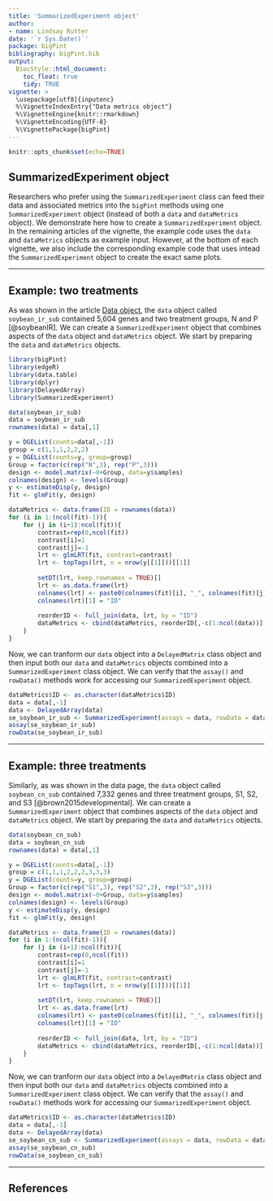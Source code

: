 ```yaml
---
title: 'SummarizedExperiment object'
author:
- name: Lindsay Rutter
date: '`r Sys.Date()`'
package: bigPint
bibliography: bigPint.bib
output:
  BiocStyle::html_document:
    toc_float: true
    tidy: TRUE
vignette: >
  \usepackage[utf8]{inputenc}
  %\VignetteIndexEntry{"Data metrics object"}
  %\VignetteEngine{knitr::rmarkdown}
  %\VignetteEncoding{UTF-8}
  %\VignettePackage{bigPint}
---
```


```r
knitr::opts_chunk$set(echo=TRUE)
```

## SummarizedExperiment object

Researchers who prefer using the `SummarizedExperiment` class can feed their data and associated metrics into the `bigPint` methods using one `SummarizedExperiment` object (instead of both a `data` and `dataMetrics` object). We demonstrate here how to create a `SummarizedExperiment` object. In the remaining articles of the vignette, the example code uses the `data` and `dataMetrics` objects as example input. However, at the bottom of each vignette, we also include the corresponding example code that uses intead the `SummarizedExperiment` object to create the exact same plots.

____________________________________________________________________________________

## Example: two treatments

As was shown in the article [Data object](https://lindsayrutter.github.io/bigPint/articles/data.html), the `data` object called `soybean_ir_sub` contained 5,604 genes and two treatment groups, N and P [@soybeanIR]. We can create a `SummarizedExperiment` object that combines aspects of the `data` object and `dataMetrics` object. We start by preparing the `data` and `dataMetrics` objects.

```r
library(bigPint)
library(edgeR)
library(data.table)
library(dplyr)
library(DelayedArray)
library(SummarizedExperiment)

data(soybean_ir_sub)
data = soybean_ir_sub
rownames(data) = data[,1]

y = DGEList(counts=data[,-1])
group = c(1,1,1,2,2,2)
y = DGEList(counts=y, group=group)
Group = factor(c(rep("N",3), rep("P",3)))
design <- model.matrix(~0+Group, data=y$samples)
colnames(design) <- levels(Group)
y <- estimateDisp(y, design)
fit <- glmFit(y, design)

dataMetrics <- data.frame(ID = rownames(data))
for (i in 1:(ncol(fit)-1)){
    for (j in (i+1):ncol(fit)){
        contrast=rep(0,ncol(fit))
        contrast[i]=1
        contrast[j]=-1
        lrt <- glmLRT(fit, contrast=contrast)
        lrt <- topTags(lrt, n = nrow(y[[1]]))[[1]]
        
        setDT(lrt, keep.rownames = TRUE)[]
        lrt <- as.data.frame(lrt)
        colnames(lrt) <- paste0(colnames(fit)[i], "_", colnames(fit)[j], ".", colnames(lrt))
        colnames(lrt)[1] = "ID"
        
        reorderID <- full_join(data, lrt, by = "ID")
        dataMetrics <- cbind(dataMetrics, reorderID[,-c(1:ncol(data))])
    }
}
```

Now, we can tranform our `data` object into a `DelayedMatrix` class object and then input both our `data` and `dataMetrics` objects combined into a `SummarizedExperiment` class object. We can verify that the `assay()` and `rowData()` methods work for accessing our `SummarizedExperiment` object.

```r
dataMetrics$ID <- as.character(dataMetrics$ID)
data = data[,-1]
data <- DelayedArray(data)
se_soybean_ir_sub <- SummarizedExperiment(assays = data, rowData = dataMetrics)
assay(se_soybean_ir_sub)
rowData(se_soybean_ir_sub)
```

____________________________________________________________________________________

## Example: three treatments

Similarly, as was shown in the data page, the `data` object called `soybean_cn_sub` contained 7,332 genes and three treatment groups, S1, S2, and S3 [@brown2015developmental]. We can create a `SummarizedExperiment` object that combines aspects of the `data` object and `dataMetrics` object. We start by preparing the `data` and `dataMetrics` objects.

```r
data(soybean_cn_sub)
data = soybean_cn_sub
rownames(data) = data[,1]

y = DGEList(counts=data[,-1])
group = c(1,1,1,2,2,2,3,3,3)
y = DGEList(counts=y, group=group)
Group = factor(c(rep("S1",3), rep("S2",3), rep("S3",3)))
design <- model.matrix(~0+Group, data=y$samples)
colnames(design) <- levels(Group)
y <- estimateDisp(y, design)
fit <- glmFit(y, design)

dataMetrics <- data.frame(ID = rownames(data))
for (i in 1:(ncol(fit)-1)){
    for (j in (i+1):ncol(fit)){
        contrast=rep(0,ncol(fit))
        contrast[i]=1
        contrast[j]=-1
        lrt <- glmLRT(fit, contrast=contrast)
        lrt <- topTags(lrt, n = nrow(y[[1]]))[[1]]
        
        setDT(lrt, keep.rownames = TRUE)[]
        lrt <- as.data.frame(lrt)
        colnames(lrt) <- paste0(colnames(fit)[i], "_", colnames(fit)[j], ".", colnames(lrt))
        colnames(lrt)[1] = "ID"
        
        reorderID <- full_join(data, lrt, by = "ID")
        dataMetrics <- cbind(dataMetrics, reorderID[,-c(1:ncol(data))])
    }
}
```

Now, we can tranform our `data` object into a `DelayedMatrix` class object and then input both our `data` and `dataMetrics` objects combined into a `SummarizedExperiment` class object. We can verify that the `assay()` and `rowData()` methods work for accessing our `SummarizedExperiment` object.

```r
dataMetrics$ID <- as.character(dataMetrics$ID)
data = data[,-1]
data <- DelayedArray(data)
se_soybean_cn_sub <- SummarizedExperiment(assays = data, rowData = dataMetrics)
assay(se_soybean_cn_sub)
rowData(se_soybean_cn_sub)
```

____________________________________________________________________________________

## References
